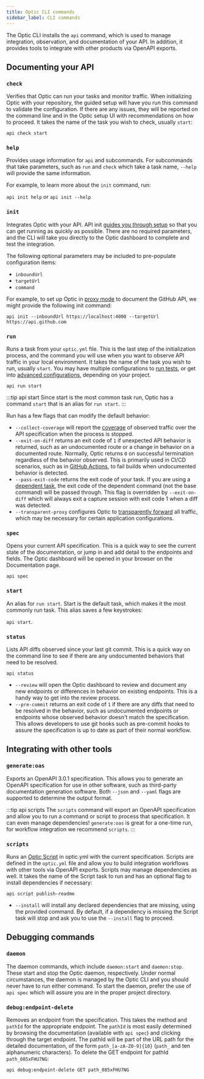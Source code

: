 ```yaml
---
title: Optic CLI commands
sidebar_label: CLI commands
---
```


The Optic CLI installs the `api` command, which is used to manage integration, observation, and documentation of your API. In addition, it provides tools to integrate with other products via OpenAPI exports. 

## Documenting your API

### `check`

Verifies that Optic can run your tasks and monitor traffic. When initializing Optic with your repository, the guided setup will have you run this command to validate the configuration. If there are any issues, they will be reported on the command line and in the Optic setup UI with recommendations on how to proceed. It takes the name of the task you wish to check, usually `start`:

`api check start`

### `help`

Provides usage information for `api` and subcommands. For subcommands that take parameters, such as `run` and `check` which take a task name, `--help` will provide the same information.

For example, to learn more about the `init` command, run:

`api init help` or `api init --help`

### `init`

Integrates Optic with your API. API init [guides you through setup](/docs/) so that you can get running as quickly as possible. There are no required parameters, and the CLI will take you directly to the Optic dashboard to complete and test the integration.

The following optional parameters may be included to pre-populate configuration items:

- `inboundUrl`
- `targetUrl`
- `command`

For example, to set up Optic in [proxy mode](/docs/using/advanced-configuration#proxy-task-mode) to document the GitHub API, we might provide the following init command:

`api init --inboundUrl https://localhost:4000 --targetUrl https://api.github.com`

### `run`

Runs a task from your `optic.yml` file. This is the last step of the initialization process, and the command you will use when you want to observe API traffic in your local environment. It takes the name of the task you wish to run, usually `start`. You may have multiple configurations to [run tests](/docs/get-started/testing), or get into [advanced configurations](/docs/using/advanced-configuration), depending on your project. 

`api run start`

:::tip api start
Since start is the most common task run, Optic has a command `start` that is an alias for `run start`.
:::

Run has a few flags that can modify the default behavior:

- `--collect-coverage` will report the [coverage](/docs/get-started/testing#api-coverage) of observed traffic over the API specification when the process is stopped.
- `--exit-on-diff` returns an exit code of `1` if unexpected API behavior is returned, such as an undocumented route or a change in behavior on a documented route. Normally, Optic returns `0` on successful termination regardless of the behavior observed. This is primarily used in CI/CD scenarios, such as in [GitHub Actions](/docs/github-actions), to fail builds when undocumented behavior is detected.
- `--pass-exit-code` returns the exit code of your task. If you are using a [dependent task](/docs/get-started/testing), the exit code of the dependent command (not the base command) will be passed through. This flag is overridden by `--exit-on-diff` which will always exit a capture session with exit code 1 when a diff was detected. 
- `--transparent-proxy` configures Optic to [transparently forward](/docs/using/advanced-configuration#transparent-proxy-mode) all traffic, which may be necessary for certain application configurations.

### `spec`

Opens your current API specification. This is a quick way to see the current state of the documentation, or jump in and add detail to the endpoints and fields. The Optic dashboard will be opened in your browser on the Documentation page.

`api spec`

### `start`

An alias for `run start`. Start is the default task, which makes it the most commonly run task. This alias saves a few keystrokes:

`api start`.

### `status`

Lists API diffs observed since your last git commit. This is a quick way on the command line to see if there are any undocumented behaviors that need to be resolved.

`api status`

- `--review` will open the Optic dashboard to review and document any new endpoints or differences in behavior on existing endpoints. This is a handy way to get into the review process.
- `--pre-commit` returns an exit code of `1` if there are any diffs that need to be resolved in the behavior, such as undocumented endpoints or endpoints whose observed behavior doesn't match the specification. This allows developers to use git hooks such as pre-commit hooks to assure the specification is up to date as part of their normal workflow.

## Integrating with other tools

### `generate:oas`

Exports an OpenAPI 3.0.1 specification. This allows you to generate an OpenAPI specification for use in other software, such as third-party documentation generation software. Both `--json` and `--yaml` flags are supported to determine the output format. 

:::tip api scripts
The `scripts` command will export an OpenAPI specification and allow you to run a command or script to process that specification. It can even manage dependencies! `generate:oas` is great for a one-time run, for workflow integration we recommend `scripts`.
:::

### `scripts`

Runs an [Optic Script](/docs/apiops/scripts) in optic.yml with the current specification. Scripts are defined in the `optic.yml` file and allow you to build integration workflows with other tools via OpenAPI exports. Scripts may manage dependencies as well. It takes the name of the Script task to run and has an optional flag to install dependencies if necessary:

`api script publish-readme`

- `--install` will install any declared dependencies that are missing, using the provided command. By default, if a dependency is missing the Script task will stop and ask you to use the `--install` flag to proceed.

## Debugging commands

### `daemon`

The daemon commands, which include `daemon:start` and `daemon:stop`. These start and stop the Optic daemon, respectively. Under normal circumstances, the daemon is managed by the Optic CLI and you should never have to run either command. To start the daemon, prefer the use of `api spec` which will assure you are in the proper project directory.

### `debug:endpoint-delete`

Removes an endpoint from the specification. This takes the method and `pathId` for the appropriate endpoint. The `pathId` is most easily determined by browsing the documentation (available with `api spec`) and clicking through the target endpoint. The pathId will be part of the URL path for the detailed documentation, of the form `path_[a-zA-Z0-9]{10}` (`path_` and ten alphanumeric characters). To delete the GET endpoint for pathId `path_085xFHU7NG`:

`api debug:endpoint-delete GET path_085xFHU7NG`